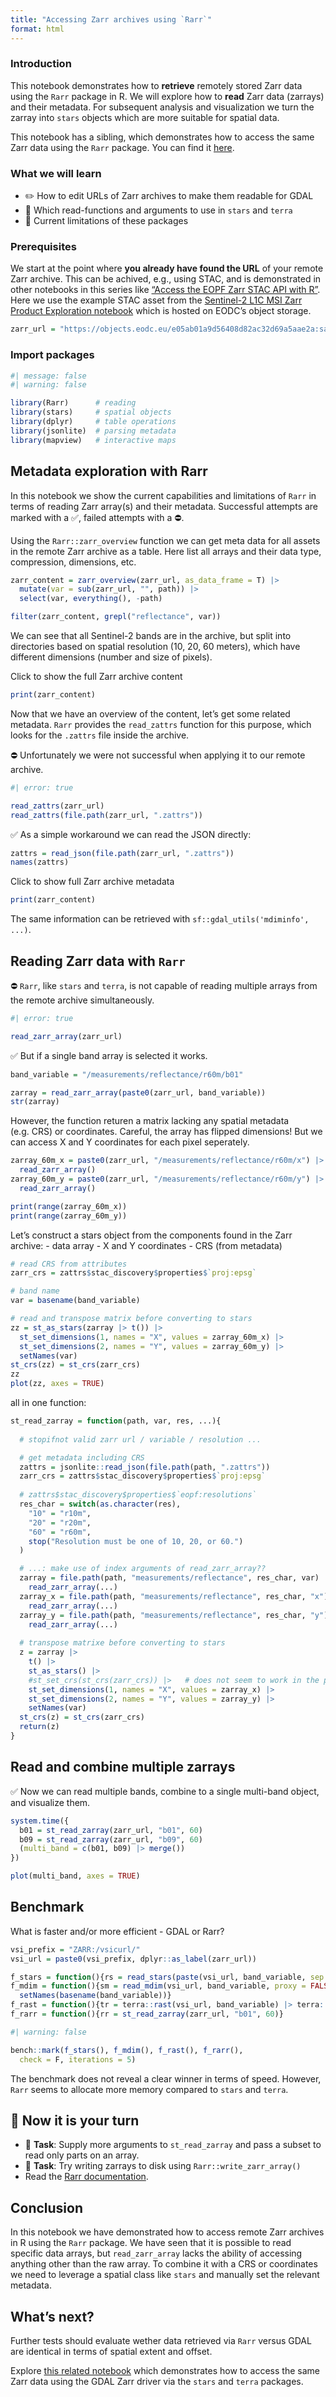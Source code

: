 ```yaml
---
title: "Accessing Zarr archives using `Rarr`"
format: html
---
```


### Introduction

This notebook demonstrates how to **retrieve** remotely stored Zarr data using the `Rarr` package in R. We will explore how to **read** Zarr data (zarrays) and their metadata. For subsequent analysis and visualization we turn the zarray into `stars` objects which are more suitable for spatial data.

::: {.callout-note}
This notebook has a sibling, which demonstrates how to access the same Zarr data using the `Rarr` package. You can find it [here](./remote_Zarr_via_GDAL.html).
:::

### What we will learn

- ✏️ How to edit URLs of Zarr archives to make them readable for GDAL
- 🔎 Which read-functions and arguments to use in `stars` and `terra`
- 🚧 Current limitations of these packages

### Prerequisites

We start at the point where **you already have found the URL** of your remote Zarr archive. This can be achived, e.g., using STAC, and is demonstrated in other notebooks in this series like ["Access the EOPF Zarr STAC API with R"](https://eopf-toolkit.github.io/eopf-101/51_eopf_stac_r.html). Here we use the example STAC asset from the [Sentinel-2 L1C MSI Zarr Product Exploration notebook](https://eopf-sample-service.github.io/eopf-sample-notebooks/sentinel-2-l1c-msi-zarr-product-exploration/#introduction) which is hosted on EODC's object storage.

```r
zarr_url = "https://objects.eodc.eu/e05ab01a9d56408d82ac32d69a5aae2a:sample-data/tutorial_data/cpm_v253/S2B_MSIL1C_20250113T103309_N0511_R108_T32TLQ_20250113T122458.zarr"
```

### Import packages

```r
#| message: false
#| warning: false

library(Rarr)      # reading
library(stars)     # spatial objects
library(dplyr)     # table operations
library(jsonlite)  # parsing metadata
library(mapview)   # interactive maps
```

## Metadata exploration with Rarr

::: {.callout-note}
In this notebook we show the current capabilities and limitations of `Rarr` in terms of reading Zarr array(s) and their metadata. Successful attempts are marked with a ✅, failed attempts with a ⛔.
:::

Using the `Rarr::zarr_overview` function we can get meta data for all assets in the remote Zarr archive as a table. Here list all arrays and their data type, compression, dimensions, etc.

```r
zarr_content = zarr_overview(zarr_url, as_data_frame = T) |> 
  mutate(var = sub(zarr_url, "", path)) |> 
  select(var, everything(), -path) 

filter(zarr_content, grepl("reflectance", var))
```

 We can see that all Sentinel-2 bands are in the archive, but split into directories based on spatial resolution (10, 20, 60 meters), which have different dimensions (number and size of pixels).

<a data-bs-toggle="collapse" data-bs-target="#collapseExample" aria-expanded="false" aria-controls="collapseExample">
  Click to show the full Zarr archive content
</a> <br>
<div class="collapse" id="collapseExample">
  <div class="card card-body">

```r
print(zarr_content)
```
  </div>
</div>


Now that we have an overview of the content, let's get some related metadata. `Rarr` provides the `read_zattrs` function for this purpose, which looks for the `.zattrs` file inside the archive. 

⛔ Unfortunately we were not successful when applying it to our remote archive.
```r
#| error: true

read_zattrs(zarr_url)
read_zattrs(file.path(zarr_url, ".zattrs"))
```

✅ As a simple workaround we can read the JSON directly:
```r
zattrs = read_json(file.path(zarr_url, ".zattrs"))
names(zattrs)
```

<a data-bs-toggle="collapse" data-bs-target="#collapseExample" aria-expanded="false" aria-controls="collapseExample">
  Click to show full Zarr archive metadata
</a> <br>
<div class="collapse" id="collapseExample">
  <div class="card card-body">

```r
print(zarr_content)
```
  </div>
</div>

The same information can be retrieved with `sf::gdal_utils('mdiminfo', ...)`.

## Reading Zarr data with `Rarr`

⛔ `Rarr`, like `stars` and `terra`, is not capable of reading multiple arrays from the remote archive simultaneously.

```r
#| error: true

read_zarr_array(zarr_url)
```

✅ But if a single band array is selected it works.

```r
band_variable = "/measurements/reflectance/r60m/b01"

zarray = read_zarr_array(paste0(zarr_url, band_variable))
str(zarray)
```

However, the function returen a matrix lacking any spatial metadata (e.g. CRS) or coordinates. Careful, the array has flipped dimensions! But we can access X and Y coordinates for each pixel seperately.
```r
zarray_60m_x = paste0(zarr_url, "/measurements/reflectance/r60m/x") |> 
  read_zarr_array()
zarray_60m_y = paste0(zarr_url, "/measurements/reflectance/r60m/y") |> 
  read_zarr_array()

print(range(zarray_60m_x))
print(range(zarray_60m_y))
```

Let's construct a stars object from the components found in the Zarr archive:
- data array
- X and Y coordinates
- CRS (from metadata)

```r
# read CRS from attributes
zarr_crs = zattrs$stac_discovery$properties$`proj:epsg`

# band name
var = basename(band_variable)

# read and transpose matrix before converting to stars
zz = st_as_stars(zarray |> t()) |> 
  st_set_dimensions(1, names = "X", values = zarray_60m_x) |> 
  st_set_dimensions(2, names = "Y", values = zarray_60m_y) |> 
  setNames(var)
st_crs(zz) = st_crs(zarr_crs)
zz
plot(zz, axes = TRUE)
```

all in one function:
```r
st_read_zarray = function(path, var, res, ...){
  
  # stopifnot valid zarr url / variable / resolution ...

  # get metadata including CRS
  zattrs = jsonlite::read_json(file.path(path, ".zattrs"))
  zarr_crs = zattrs$stac_discovery$properties$`proj:epsg`
  
  # zattrs$stac_discovery$properties$`eopf:resolutions`
  res_char = switch(as.character(res),
    "10" = "r10m",
    "20" = "r20m", 
    "60" = "r60m",
    stop("Resolution must be one of 10, 20, or 60.")
  )

  # ...: make use of index arguments of read_zarr_array??
  zarray = file.path(path, "measurements/reflectance", res_char, var) |> 
    read_zarr_array(...)
  zarray_x = file.path(path, "measurements/reflectance", res_char, "x") |> 
    read_zarr_array(...)
  zarray_y = file.path(path, "measurements/reflectance", res_char, "y") |> 
    read_zarr_array(...)
  
  # transpose matrixe before converting to stars
  z = zarray |> 
    t() |> 
    st_as_stars() |> 
    #st_set_crs(st_crs(zarr_crs)) |>   # does not seem to work in the pipeline.
    st_set_dimensions(1, names = "X", values = zarray_x) |> 
    st_set_dimensions(2, names = "Y", values = zarray_y) |> 
    setNames(var)
  st_crs(z) = st_crs(zarr_crs)
  return(z)
}
```


## Read and combine multiple zarrays

✅ Now we can read multiple bands, combine to a single multi-band object, and visualize them.

```r
system.time({
  b01 = st_read_zarray(zarr_url, "b01", 60)
  b09 = st_read_zarray(zarr_url, "b09", 60)
  (multi_band = c(b01, b09) |> merge())
})

plot(multi_band, axes = TRUE)
```

## Benchmark

What is faster and/or more efficient - GDAL or Rarr?

```r
vsi_prefix = "ZARR:/vsicurl/"
vsi_url = paste0(vsi_prefix, dplyr::as_label(zarr_url)) 

f_stars = function(){rs = read_stars(paste(vsi_url, band_variable, sep = ":"))}
f_mdim = function(){sm = read_mdim(vsi_url, band_variable, proxy = FALSE) |> 
  setNames(basename(band_variable))}
f_rast = function(){tr = terra::rast(vsi_url, band_variable) |> terra::toMemory()}
f_rarr = function(){rr = st_read_zarray(zarr_url, "b01", 60)}
```

```r
#| warning: false

bench::mark(f_stars(), f_mdim(), f_rast(), f_rarr(), 
  check = F, iterations = 5)
```

The benchmark does not reveal a clear winner in terms of speed. However, `Rarr` seems to allocate more memory compared to `stars` and `terra`.

## 💪 Now it is your turn

- 🔭 **Task**: Supply more arguments to `st_read_zarray` and pass a subset to read only parts on an array. 
- 💾 **Task**: Try writing zarrays to disk using `Rarr::write_zarr_array()`
- Read the [Rarr documentation](https://huber-group-embl.github.io/Rarr/articles/Rarr.html).

## Conclusion

In this notebook we have demonstrated how to access remote Zarr archives in R using the `Rarr` package. We have seen that it is possible to read specific data arrays, but `read_zarr_array` lacks the ability of accessing anything other than the raw array. To combine it with a CRS or coordinates we need to leverage a spatial class like `stars` and manually set the relevant metadata.

## What's next?

Further tests should evaluate wether data retrieved via `Rarr` versus GDAL are identical in terms of spatial extent and offset.

Explore [this related notebook](./remote_Zarr_via_GDAL.html) which demonstrates how to access the same Zarr data using the GDAL Zarr driver via the `stars` and `terra` packages.


